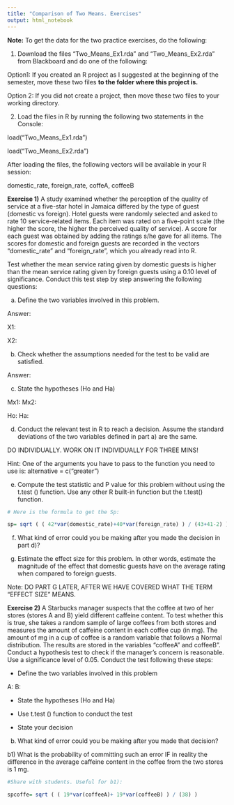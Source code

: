 ---
title: "Comparison of Two Means. Exercises"
output: html_notebook
---

__Note:__ To get the data for the two practice exercises, do the following:

1) Download the files “Two_Means_Ex1.rda” and “Two_Means_Ex2.rda” from Blackboard and do one of the following:

Option1: If you created an R project as I suggested at the beginning of the semester, move these two files __to the folder where this project is.__

Option 2: If you did not create a project, then move these two files to your working directory.
 

2) Load the files in R by running the following two statements in the Console:

load("Two_Means_Ex1.rda")

load("Two_Means_Ex2.rda")

After loading the files, the following vectors will be available in your R session:

domestic_rate, foreign_rate, coffeA, coffeeB


__Exercise 1)__ A study examined whether the perception of the quality of service at a five-star hotel in Jamaica differed by the type of guest (domestic vs foreign). Hotel guests were randomly selected and asked to rate 10 service-related items. Each item was rated on a five-point scale (the higher the score, the higher the perceived quality of service). A score for each guest was obtained by adding the ratings s/he gave for all items. The scores for domestic and foreign guests are recorded in the vectors “domestic_rate” and “foreign_rate”, which you already read into R.

Test whether the mean service rating given by domestic guests is higher than the mean service rating given by foreign guests using a 0.10 level of significance. Conduct this test step by step answering the following questions:

a) Define the two variables involved in this problem. 

Answer:

X1:

X2:

b) Check whether the assumptions needed for the test to be valid are satisfied.

Answer:


c) State the hypotheses (Ho and Ha)

Mx1:
Mx2:

Ho:
Ha: 

d) Conduct the relevant test in R to reach a decision. Assume the standard deviations of the two variables defined in part a) are the same.

DO INDIVIDUALLY. WORK ON IT INDIVIDUALLY FOR THREE MINS!

Hint: One of the arguments you have to pass to the function you need to use is: alternative = c("greater")



e) Compute the test statistic and P value for this problem without using the t.test () function. Use any other R built-in function but the t.test() function.

```{r}

# Here is the formula to get the Sp:

sp= sqrt ( ( 42*var(domestic_rate)+40*var(foreign_rate) ) / (43+41-2) )


```


f) What kind of error could you be making after you made the decision in part d)?


g) Estimate the effect size for this problem. In other words, estimate the magnitude of the effect that domestic guests have on the average rating when compared to foreign guests.

Note: DO PART G LATER, AFTER WE HAVE COVERED WHAT THE TERM "EFFECT SIZE" MEANS.


__Exercise 2)__ A Starbucks manager suspects that the coffee at two of her stores (stores A and B) yield different caffeine content. To test whether this is true, she takes a random sample of large coffees from both stores and measures the amount of caffeine content in each coffee cup (in mg). The amount of mg in a cup of coffee is a random variable that follows a Normal distribution. The results are stored in the variables “coffeeA” and coffeeB”. Conduct a hypothesis test to check if the manager’s concern is reasonable. Use a significance level of 0.05. Conduct the test following these steps:

- Define the two variables involved in this problem

A: 
B: 


- State the hypotheses (Ho and Ha)


- Use t.test () function to conduct the test


- State your decision 



b) What kind of error could you be making after you made that decision?



b1) What is the probability of committing such an error IF in reality the difference in the average caffeine content in the coffee from the two stores is 1 mg.


```{r}

#Share with students. Useful for b1):

spcoffe= sqrt ( ( 19*var(coffeeA)+ 19*var(coffeeB) ) / (38) )


```




